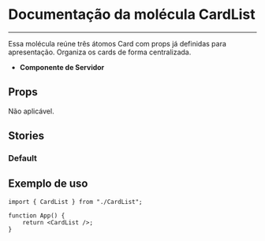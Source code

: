 
<Meta title="CardList" of={CardList} />

# Documentação da molécula CardList

---

Essa molécula reúne três átomos Card com props já definidas para apresentação.
Organiza os cards de forma centralizada.

-   **Componente de Servidor**

## Props

Não aplicável.

## Stories

### Default

<Canvas of={CardList.Default} />

## Exemplo de uso

```tsx
import { CardList } from "./CardList";

function App() {
    return <CardList />;
}
```
